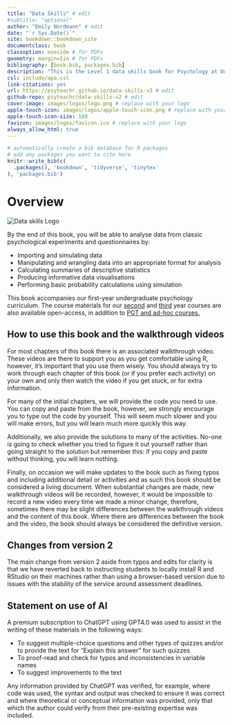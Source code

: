 ```yaml
--- 
title: "Data Skills" # edit
#subtitle: "optional" 
author: "Emily Nordmann" # edit
date: "`r Sys.Date()`"
site: bookdown::bookdown_site
documentclass: book
classoption: oneside # for PDFs
geometry: margin=1in # for PDFs
bibliography: [book.bib, packages.bib]
description: "This is the Level 1 data skills book for Psychology at UofG"
csl: include/apa.csl
link-citations: yes
url: https://psyteachr.github.io/data-skills-v3 # edit
github-repo: psyteachr/data-skills-v2 # edit
cover-image: images/logos/logo.png # replace with your logo
apple-touch-icon: images/logos/apple-touch-icon.png # replace with your logo
apple-touch-icon-size: 180
favicon: images/logos/favicon.ico # replace with your logo
always_allow_html: true
---
```


```r
# automatically create a bib database for R packages
# add any packages you want to cite here
knitr::write_bib(c(
  .packages(), 'bookdown', 'tidyverse', 'tinytex'
), 'packages.bib')

```

# Overview {-}

<div class="small_right"><img src="images/logos/logo.png" 
     alt="Data skills Logo" /></div>

By the end of this book, you will be able to analyse data from classic psychological experiments and questionnaires by:

* Importing and simulating data
* Manipulating and wrangling data into an appropriate format for analysis
* Calculating summaries of descriptive statistics
* Producing informative data visualisations
* Performing basic probability calculations using simulation

This book accompanies our first-year undergraduate psychology curriculum. The course materials for our [second](https://psyteachr.github.io/analysis-v2/) and [third](https://psyteachr.github.io/stat-models-v1/) year courses are also available open-access, in addition to [PGT and ad-hoc courses.](https://psyteachr.github.io/)

## How to use this book and the walkthrough videos

For most chapters of this book there is an associated walkthrough video. These videos are there to support you as you get comfortable using R, however, it's important that you use them wisely. You should always try to work through each chapter of this book (or if you prefer each activity) on your own and only then watch the video if you get stuck, or for extra information. 

For many of the initial chapters, we will provide the code you need to use. You can copy and paste from the book, however, we strongly encourage you to type out the code by yourself. This will seem much slower and you will make errors, but you will learn much more quickly this way.

Additionally, we also provide the solutions to many of the activities. No-one is going to check whether you tried to figure it out yourself rather than going straight to the solution but remember this: if you copy and paste without thinking, you will learn nothing. 

Finally, on occasion we will make updates to the book such as fixing typos and including additional detail or activities and as such this book should be considered a living document. When substantial changes are made, new walkthrough videos will be recorded, however, it would be impossible to record a new video every time we made a minor change, therefore, sometimes there may be slight differences between the walkthrough videos and the content of this book. Where there are differences between the book and the video, the book should always be considered the definitive version. 

## Changes from version 2

The main change from version 2 aside from typos and edits for clarity is that we have reverted back to instructing students to locally install R and RStudio on their machines rather than using a browser-based version due to issues with the stability of the service around assessment deadlines. 

## Statement on use of AI

A premium subscription to ChatGPT using GPT4.0 was used to assist in the writing of these materials in the following ways:

* To suggest multiple-choice questions and other types of quizzes and/or to provide the text for "Explain this answer" for such quizzes
* To proof-read and check for typos and inconsistencies in variable names
* To suggest improvements to the text

Any information provided by ChatGPT was verified, for example, where code was used, the syntax and output was checked to ensure it was correct and where theoretical or conceptual information was provided, only that which the author could verify from their pre-existing expertise was included. 


